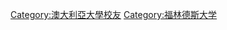 {{Commonscat|Alumni of Flinders University}}

[[Category:澳大利亞大學校友|Category:澳大利亞大學校友]]
[[Category:福林德斯大学|Category:福林德斯大学]]